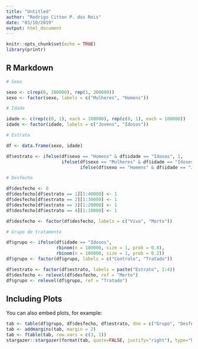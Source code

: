 ```yaml
---
title: "Untitled"
author: "Rodrigo Citton P. dos Reis"
date: "03/10/2019"
output: html_document
---
```


```r
knitr::opts_chunk$set(echo = TRUE)
library(printr)
```

## R Markdown

```r
# Sexo

sexo <- c(rep(0, 200000), rep(1, 200000))
sexo <- factor(sexo, labels = c("Mulheres", "Homens"))

# Idade

idade <- c(rep(c(0, 1), each = 100000), rep(c(0, 1), each = 100000))
idade <- factor(idade, labels = c("Jovens", "Idosos"))

# Estrato

df <- data.frame(sexo, idade)

df$estrato <- ifelse(df$sexo == "Homens" & df$idade == "Idosos", 1,
                     ifelse(df$sexo == "Mulheres" & df$idade == "Idosos", 2,
                            ifelse(df$sexo == "Homens" & df$idade == "Jovens", 3, 4)))

# Desfecho

df$desfecho <- 0
df$desfecho[df$estrato == 1][1:40000] <- 1
df$desfecho[df$estrato == 2][1:30000] <- 1
df$desfecho[df$estrato == 3][1:20000] <- 1
df$desfecho[df$estrato == 4][1:10000] <- 1

df$desfecho <- factor(df$desfecho, labels = c("Vivo", "Morto"))

# Grupo de tratamento

df$grupo <- ifelse(df$idade == "Idosos", 
                   rbinom(n = 100000, size = 1, prob = 0.8),
                   rbinom(n = 100000, size = 1, prob = 0.2))
df$grupo <- factor(df$grupo, labels = c("Controle", "Tratado"))

df$estrato <- factor(df$estrato, labels = paste("Estrato", 1:4))
df$desfecho <- relevel(df$desfecho, ref = "Morto")
df$grupo <- relevel(df$grupo, ref = "Tratado")
```

## Including Plots

You can also embed plots, for example:

```r
tab <- table(df$grupo, df$desfecho, df$estrato, dnn = c("Grupo", "Desfecho", "Estrato"))
tab <- addmargins(tab, margin = 2)
tab <- ftable(tab, row.vars = c(3, 1))
stargazer::stargazer(format(tab, quote=FALSE, justify="right"), type="html")
```

